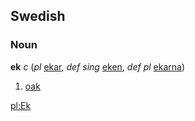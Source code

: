 ==Swedish==
===Noun===
'''ek''' ''c'' (''pl'' [[ekar]], ''def sing'' [[eken]], ''def pl'' [[ekarna]])

#[[oak]]

[[pl:Ek]]